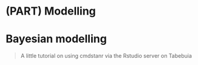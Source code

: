 # (PART) Modelling {-}

# Bayesian modelling

> A little tutorial on using cmdstanr via the Rstudio server on Tabebuia
